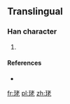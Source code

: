 ==Translingual==

===Han character===
{{Han char|rn=96|rad=玉|as=06|sn=10|four=|canj=MGJKP}}

# {{defn|Han|sort=玉06}}

====References====
* {{Han ref|kx=0732.021|dkj=20982|hdz=21109.120|uh=73EF|ud=29679}}

[[fr:珯]]
[[pl:珯]]
[[zh:珯]]